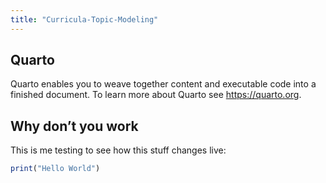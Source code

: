 ```yaml
---
title: "Curricula-Topic-Modeling"
---
```


## Quarto

Quarto enables you to weave together content and executable code into a finished document. To learn more about Quarto see <https://quarto.org>.

## Why don't you work

This is me testing to see how this stuff changes live:

```r
print("Hello World")
```

